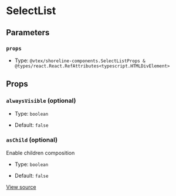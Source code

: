 # SelectList

## Parameters

### `props`

- Type: `@vtex/shoreline-components.SelectListProps & @types/react.React.RefAttributes<typescript.HTMLDivElement>`

## Props

### `alwaysVisible` (optional)

- Type: `boolean`

- Default: `false`

### `asChild` (optional)

Enable children composition

- Type: `boolean`

- Default: `false`

[View source](https://github.com/vtex/shoreline/blob/4b310ee4d/packages/components/src/select/select-list.tsx#L8)
